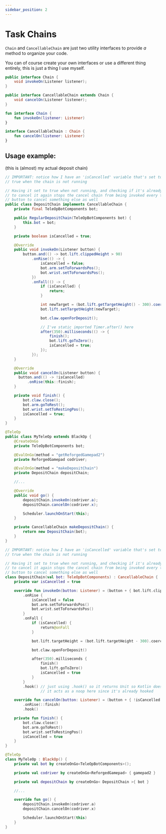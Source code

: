 ```yaml
---
sidebar_position: 2
---
```



# Task Chains

`Chain` and `CancellableChain` are just two utility interfaces to provide *a* method to organize
your code.

You can of course create your own interfaces or use a different thing entirely, this is just a
thing I use myself.

<Tabs groupId="programming-language">
<TabItem value="java" label="Java">

  ```java title=Chain.java
  public interface Chain {
      void invokeOn(Listener listener);
  }
  ```

  ```java title=CancellableChain.java
  public interface CancellableChain extends Chain {
      void cancelOn(Listener listener);
  }
  ```

</TabItem>
<TabItem value="kt" label="Kotlin">

  ```kotlin title=Chain.kt
  fun interface Chain {
      fun invokeOn(listener: Listener)
  }
  ```

  ```kotlin title=CancellableChain.kt
  interface CancellableChain : Chain {
      fun cancelOn(listener: Listener)
  }
  ```

</TabItem>
</Tabs>

## Usage example:

(this is (almost) my actual deposit chain)

<Tabs groupId="programming-language">
<TabItem value="java" label="Java">

  ```java title=DepositChain.java
  // IMPORTANT: notice how I have an 'isCancelled' variable that's set to
  // true when the chain is not running

  // Having it set to true when not running, and checking if it's already true when trying
  // to cancel it again stops the cancel chain from being invoked every time if you use the same
  // button to cancel something else as well
  public class DepositChain implements CancellableChain {
      private final TeleOpBotComponents bot;

      public RegularDepositChain(TeleOpBotComponents bot) {
          this.bot = bot;
      }

      private boolean isCancelled = true;

      @Override
      public void invokeOn(Listener button) {
          button.and(() -> bot.lift.clippedHeight > 90)
              .onRise(() -> {
                  isCancelled = false;
                  bot.arm.setToForwardsPos();
                  bot.wrist.setToForwardsPos();
              })
              .onFall(() -> {
                  if (isCancelled) {
                      return;
                  }

                  int newTarget = (bot.lift.getTargetHeight() - 300).coerceAtLeast(LIFT_LOW);
                  bot.lift.setTargetHeight(newTarget);

                  bot.claw.openForDeposit();

                  // I've static imported Timer.after() here
                  after(350).milliseconds(() -> {
                      finish();
                      bot.lift.goToZero();
                      isCancelled = true;
                  });
              });
      }

      @Override
      public void cancelOn(Listener button) {
        button.and(() -> !isCancelled)
            .onRise(this::finish);
      }

      private void finish() {
          bot.claw.close();
          bot.arm.goToRest();
          bot.wrist.setToRestingPos();
          isCancelled = true;
      }
  }
  ```

  ```java title=ActualUsageExample.java
  @TeleOp
  public class MyTeleOp extends BlackOp {
      @CreateOnGo
      private TeleOpBotComponents bot;

      @EvalOnGo(method = "getReforgedGamepad2")
      private ReforgedGamepad codriver;

      @EvalOnGo(method = "makeDepositChain")
      private DepositChain depositChain;

      //...

      @Override
      public void go() {
          depositChain.invokeOn(codriver.a);
          depositChain.cancelOn(codriver.x);

          Scheduler.launchOnStart(this);
      }

      private CancellableChain makeDepositChain() {
          return new DepositChain(bot);
      }
  }
  ```

</TabItem>
<TabItem value="kt" label="Kotlin">

  ```kotlin title=DepositChain.kt
  // IMPORTANT: notice how I have an 'isCancelled' variable that's set to
  // true when the chain is not running

  // Having it set to true when not running, and checking if it's already true when trying
  // to cancel it again stops the cancel chain from being invoked every time if you use the same
  // button to cancel something else as well
  class DepositChain(val bot: TeleOpBotComponents) : CancellableChain {
      private var isCancelled = true

      override fun invokeOn(button: Listener) = (button + { bot.lift.clippedHeight > 90 })
          .onRise {
              isCancelled = false
              bot.arm.setToForwardsPos()
              bot.wrist.setToForwardsPos()
          }
          .onFall {
              if (isCancelled) {
                  return@onFall
              }

              bot.lift.targetHeight = (bot.lift.targetHeight - 300).coerceAtLeast(LIFT_LOW)

              bot.claw.openForDeposit()

              after(350).milliseconds {
                  finish()
                  bot.lift.goToZero()
                  isCancelled = true
              }
          }
          .hook() // just using .hook() so it returns Unit so Kotlin doesn't yell at me
                  // it acts as a noop here since it's already hooked

      override fun cancelOn(button: Listener) = (button + { !isCancelled })
          .onRise(::finish)
          .hook()

      private fun finish() {
          bot.claw.close()
          bot.arm.goToRest()
          bot.wrist.setToRestingPos()
          isCancelled = true
      }
  }
  ```

  ```kt title=ActualUsageExample.kt
  @TeleOp
  class MyTeleOp : BlackOp() {
      private val bot by createOnGo<TeleOpBotComponents>();

      private val codriver by createOnGo<ReforgedGamepad> { gamepad2 }

      private val depositChain by createOnGo< DepositChain >{ bot }

      //...

      override fun go() {
          depositChain.invokeOn(codriver.a)
          depositChain.cancelOn(codriver.x)

          Scheduler.launchOnStart(this)
      }
  }
  ```

</TabItem>
</Tabs>
